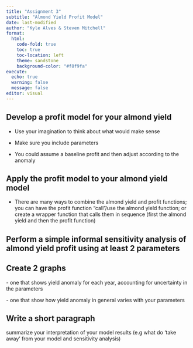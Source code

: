 ```yaml
---
title: "Assignment 3"
subtitle: "Almond Yield Profit Model"
date: last-modified
author: "Kyle Alves & Steven Mitchell"
format: 
  html:
    code-fold: true
    toc: true
    toc-location: left
    theme: sandstone
    background-color: "#f8f9fa"
execute:
  echo: true
  warning: false
  message: false
editor: visual
---
```


## Develop a profit model for your almond yield

-   Use your imagination to think about what would make sense

-   Make sure you include parameters

-   You could assume a baseline profit and then adjust according to the anomaly

## Apply the profit model to your almond yield model

-   There are many ways to combine the almond yield and profit functions; you can have the profit function "call"/use the almond yield function; or create a wrapper function that calls them in sequence (first the almond yield and then the profit function)

## Perform a simple informal sensitivity analysis of almond yield profit using at least 2 parameters

## Create 2 graphs

\- one that shows yield anomaly for each year, accounting for uncertainty in the parameters

\- one that show how yield anomaly in general varies with your parameters

## Write a short paragraph 

summarize your interpretation of your model results (e.g what do 'take away' from your model and sensitivity analysis)
